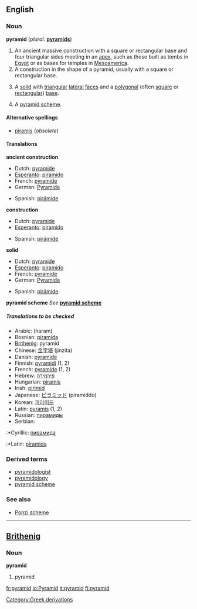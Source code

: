 {{wikipedia}}
==English==
===Noun===
'''pyramid''' (''plural:'' '''[[pyramids]]''')

#An ancient massive construction with a square or rectangular base and four triangular sides meeting in an [[apex]], such as those built as tombs in [[Egypt]] or as bases for temples in [[Mesoamerica]].
#A construction in the shape of a pyramid, usually with a square or rectangular base.
#{{geometry}} A [[solid]] with [[triangular]] [[lateral]] [[face]]s and a [[polygonal]] (often [[square]] or [[rectangular]]) [[base]].
#A [[pyramid scheme]].
{{seeCites}}

====Alternative spellings====
*[[piramis]] (''obsolete'')

====Translations====

'''ancient construction'''
{{top}}
*Dutch: [[pyramide]] {{f}}
*[[Esperanto]]: [[piramido]]
*French: [[pyramide]] {{m}}
*German: [[Pyramide]]
{{mid}}
*Spanish: [[pirámide]]
{{bottom}}

'''construction'''
{{top}}
*Dutch: [[pyramide]] {{f}}
*[[Esperanto]]: [[piramido]]
{{mid}}
*Spanish: [[pirámide]]
{{bottom}}

'''solid'''
{{top}}
*Dutch: [[pyramide]] {{f}}
*[[Esperanto]]: [[piramido]]
*French: [[pyramide]] {{f}}
*German: [[Pyramide]]
{{mid}}
*Spanish: [[pirámide]]
{{bottom}}

'''pyramid scheme'''
''See'' '''[[pyramid scheme]]'''

=====Translations to be checked=====
<!--Remove this section once all of the translations below have been moved into the tables above.-->
{{checktrans}}

*Arabic: {{ARchar|[[هرم]]}} (haram)
*Bosnian: [[piramida]] {{f}}
*[[Brithenig]]: pyramid {{f}}
*Chinese: [[金字塔]] (jinzita)
*Danish: [[pyramide]]
*Finnish: [[pyramidi]] (1, 2)
*French: [[pyramide]] {{m}} (1, 2)
*Hebrew: [[פירמידה]] {{f}}
*Hungarian: [[piramis]]
*Irish: [[pirimid]]
*Japanese: [[ピラミッド]] (piramiddo)
*Korean: [[피라미드]]
*Latin: [[pyramis]] {{f}} (1, 2)
*Russian: [[пирамиды]]
*Serbian:
:*Cyrillic: [[пирамида]] {{f}}
:*Latin: [[piramida]] {{f}}

===Derived terms===
*[[pyramidologist]]
*[[pyramidology]]
*[[pyramid scheme]]

===See also===
*[[Ponzi scheme]]

----
==[[Brithenig]]==
===Noun===
'''pyramid'''

#pyramid<!--in which sense(s)?-->

[[Category:Greek derivations]]

[[fr:pyramid]]
[[io:Pyramid]]
[[it:pyramid]]
[[fi:pyramid]]